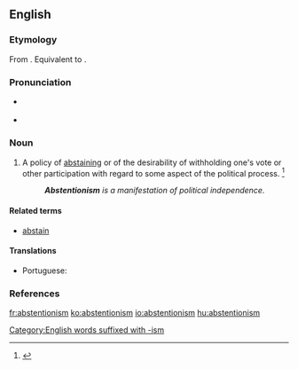==English==

===Etymology===
From {{etyl|fr|en}} {{term|abstentionnisme|lang=fr}}. Equivalent to {{suffix|abstention|ism|lang=en}}.

===Pronunciation===
* {{a|RP}} {{IPA|/əbˈstɛn.ʃn̩.ɪz.m̩/|lang=en}}
* {{a|US}} {{IPA|/æbˈstɛn.ʃn̩.ɪz.m̩/|/æbˈstɛn.t͡ʃn̩.ɪz.m̩/|/əbˈstɛn.ʃn̩.ɪz.m̩/|/əbˈstɛn.t͡ʃn̩.ɪz.m̩/|lang=en}}

===Noun===
{{en-noun}}

# A policy of [[abstaining]] or of the desirability of withholding one's vote or other participation with regard to some aspect of the political process. {{defdate|First attested in the mid 20<sup>th</sup> century.}}<ref name=SOED>{{R:SOED5|page=9}}</ref>
#: '''''Abstentionism''' is a manifestation of political independence.''

====Related terms====
* [[abstain]]

====Translations====
{{trans-top|policy of abstaining from political participation}}
* Portuguese: {{t|pt|abstencionismo|m}}
{{trans-mid}}
{{trans-bottom}}

===References===
<references/>

[[Category:English words suffixed with -ism]]

[[fr:abstentionism]]
[[ko:abstentionism]]
[[io:abstentionism]]
[[hu:abstentionism]]